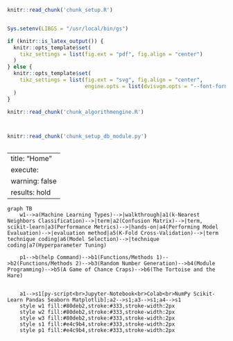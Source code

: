 <!--source .venv/bin/activate-->

<!--source .venv/bin/activate-->

```r
knitr::read_chunk('chunk_setup.R')
```

```r
```

```{=html}
<!--connect dvisvgm to Ghostscript for tikz
find gs, run: tools:find_gs_cmd()
-->
```
```r
Sys.setenv(LIBGS = "/usr/local/bin/gs")
```

<!--Conditional tikz output types; use PDF if this is LaTeX, otherwise use SVG with embedded fonts -->

```r
if (knitr::is_latex_output()) {
  knitr::opts_template$set(
    tikz_settings = list(fig.ext = "pdf", fig.align = "center")
  )
} else {
  knitr::opts_template$set(
    tikz_settings = list(fig.ext = "svg", fig.align = "center",
                         engine.opts = list(dvisvgm.opts = "--font-format=woff"))
  )
}
```

```r
knitr::read_chunk('chunk_algorithmengine.R')
```

```r
```

```r
```

```r
knitr::read_chunk('chunk_setup_db_module.py')
```

```python
```

---
title: "Home"
execute:
  warning: false
  results: hold
---

```mermaid
graph TB
    w1-->a(Machine Learning Types)-->|walkthrough|a1(k-Nearest Neighbors Classification)-->|term|a2(Confusion Matrix)-->|term, scikit-learn|a3(Performance Metrics)-->|hands-on|a4(Performing Model Evaluation)-->|evaluation method|a5(K-Fold Cross-Validation)-->|term technique coding|a6(Model Selection)-->|technique coding|a7(Hyperparameter Tuning)
    
    p1-->b(help Command)-->b1(Functions/Methods 1)-->b2(Functions/Methods 2)-->b3(Random Number Generation)-->b4(Module Programming)-->b5(A Game of Chance Craps)-->b6(The Tortoise and the Hare)


    a1-->s1[py-script<br>Jupyter-Notebook<br>Colab<br>NumPy Scikit-Learn Pandas Seaborn Matplotlib];a2-->s1;a3-->s1;a4-->s1
    style w1 fill:#80deb2,stroke:#333,stroke-width:2px
    style w2 fill:#80deb2,stroke:#333,stroke-width:2px
    style w3 fill:#80deb2,stroke:#333,stroke-width:2px
    style s1 fill:#e4c9b4,stroke:#333,stroke-width:2px
    style p1 fill:#e4c9b4,stroke:#333,stroke-width:2px
```


